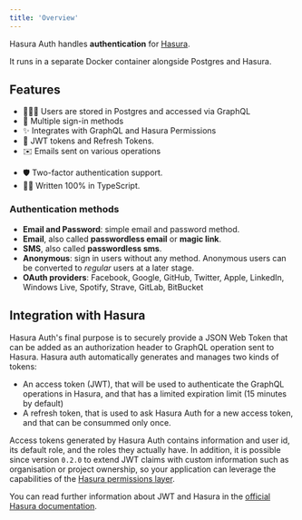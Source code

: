 ```yaml
---
title: 'Overview'
---
```


Hasura Auth handles **authentication** for [Hasura](https://github.com/hasura/graphql-engine).

It runs in a separate Docker container alongside Postgres and Hasura.

## Features

- 🧑‍🤝‍🧑 Users are stored in Postgres and accessed via GraphQL
- 🔑 Multiple sign-in methods
- ✨ Integrates with GraphQL and Hasura Permissions
- 🔐 JWT tokens and Refresh Tokens.
- ✉️ Emails sent on various operations
<!-- - ✅ Optional checking for Pwned Passwords. -->
- 🛡️ Two-factor authentication support.
- 👨‍💻 Written 100% in TypeScript.

### Authentication methods

- **Email and Password**: simple email and password method.
- **Email**, also called **passwordless email** or **magic link**.
- **SMS**, also called **passwordless sms**.
- **Anonymous**: sign in users without any method. Anonymous users can be
  converted to _regular_ users at a later stage.
- **OAuth providers**: Facebook, Google, GitHub, Twitter, Apple, LinkedIn, Windows Live, Spotify, Strave, GitLab, BitBucket

## Integration with Hasura

Hasura Auth's final purpose is to securely provide a JSON Web Token that can be added as an authorization header to GraphQL operation sent to Hasura.
Hasura auth automatically generates and manages two kinds of tokens:

- An access token (JWT), that will be used to authenticate the GraphQL operations in Hasura, and that has a limited expiration limit (15 minutes by default)
- A refresh token, that is used to ask Hasura Auth for a new access token, and that can be consummed only once.

Access tokens generated by Hasura Auth contains information and user id, its default role, and the roles they actually have. In addition, it is possible since version `0.2.0` to extend JWT claims with custom information such as organisation or project ownership, so your application can leverage the capabilities of the [Hasura permissions layer](https://hasura.io/docs/latest/graphql/core/auth/authorization/index.html).

<!-- - Users and accounts are saved in the database. -->

You can read further information about JWT and Hasura in the [official Hasura documentation](https://hasura.io/docs/latest/graphql/core/auth/authentication/jwt.html).
